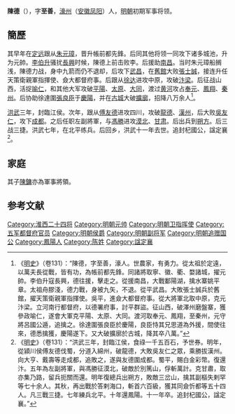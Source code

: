 {{Otheruses|陳德|other=同名或類似名的其它條目描述}}
'''陳德'''（{{bd|1330年||1378年}}），字'''至善'''，[[濠州|濠州]]（[[安徽|安徽]][[凤阳|凤阳]]）人，[[明朝|明朝]]初期军事将领。

==簡歷==
其早年在[[定远县|定远]]跟从[[朱元璋|朱元璋]]，晋升帳前都先鋒。后同其他将领一同攻下诸多城池，升为元帥。[[李伯升|李伯升]]骚扰[[长兴县|長興]]时候，陳德上前击败李。后援助[[南昌府|南昌]]。当时朱元璋船搁浅，陳德力战，身中九箭而仍不退却，后攻下[[武昌|武昌]]，在[[旧馆镇|舊館]]大败[[張士誠|張士誠]]，接连升任天策衛親軍指揮使、僉大都督府事。后跟从[[徐达|徐达]]进攻中原，攻破[[汴梁|汴梁]]。后征战山西，活捉[[喻氏兄弟|喻仁]]，和其他大军攻破[[平阳府|平陽]]、[[太原府|太原]]、[[大同市|大同]]，渡过[[黄河|黄河]]攻占[[奉元|奉元]]、[[鳳翔府|鳳翔]]、[[秦州_(古代)|秦州]]。后协助徐達圍[[張良臣|張良臣]]于[[慶陽|慶陽]]，并在[[古城|古城]]大破[[王保保|擴廓]]，招降八万余人<ref>《[[明史|明史]]》（卷131）：“陳德，字至善，濠人。世農家，有勇力。從太祖於定遠，以萬夫長從戰，皆有功，為帳前都先鋒。同諸將取寧、徽、衢、婺諸城，擢元帥。李伯升寇長興，德往援，擊走之。從援南昌，大戰鄱陽湖，擒水寨姚平章。太祖舟膠淺，德力戰，身被九矢，不退。從平武昌。大敗張士誠兵於舊館，擢天策衛親軍指揮使。吳平，進僉大都督府事。從大將軍北取中原，克元汴梁。立河南行都督府，以德署府事，討平群盜。征山西，破澤州磨盤寨，獲參政喻仁，遂會大軍克平陽、太原、大同。渡河取奉元、鳳翔，至秦州，元守將呂國公遁，追擒之。徐達圍張良臣於慶陽，良臣恃其兄思道為外援，間使往來，德悉擒獲，慶陽遂下。又大破擴廓於古城，降其卒八萬。”</ref>。

[[洪武|洪武]]三年，封臨江侯。次年，跟从[[傅友德|傅友德]]进攻四川，攻破[[龍德|龍德]]、[[汉州|漢州]]，后大败[[吳友仁|吳友仁]]，攻下[[成都府|成都]]。之后任职左副將軍，与[[馮勝|馮勝]]进攻[[喀尔喀蒙古|漠北]]、[[甘肃等处行中书省|甘肃]]。后出兵到[[朔方|朔方]]。后三战三捷。洪武七年，在北平练兵。后回乡，洪武十一年去世。追封杞國公，諡定襄<ref>《[[明史|明史]]》（卷131）：“洪武三年，封臨江侯，食祿一千五百石，予世券。明年，從潁川侯傅友德伐蜀，分道入綿州，破龍德，大敗吳友仁之眾，乘勝拔漢州。向大亨、戴壽等走成都，追敗之，遂與友德圍成都。蜀平，賜白金彩幣。復還汴。五年為左副將軍，與馮勝征漠北，破敵於別篤山，俘斬萬計。克甘肅，取亦集乃路，留兵扼關而還。明年復總兵出朔方，敗敵三岔山，擒其副樞失剌罕等七十余人。其秋，再出戰於答剌海口，斬首六百級，獲其同僉忻都等五十四人。凡三戰三捷。七年練兵北平。十年還鳳陽。十一年卒。追封杞國公，諡定襄。”</ref>。

==家庭==
其子[[陳鏞_(明初將領)|陳鏞]]亦為軍事將領。

==参考文献==
{{wikisource|明史/卷131}}
<div class="references-small">
<references></references>
</div>

[[Category:淮西二十四将|Category:淮西二十四将]]
[[Category:明朝元帅|Category:明朝元帅]]
[[Category:明朝卫指挥使|Category:明朝卫指挥使]]
[[Category:五军都督府官员|Category:五军都督府官员]]
[[Category:明朝侯爵|Category:明朝侯爵]]
[[Category:明朝副将军|Category:明朝副将军]]
[[Category:明朝追赠国公|Category:明朝追赠国公]]
[[Category:鳳陽人|Category:鳳陽人]]
[[Category:陈姓|Category:陈姓]]
[[Category:諡定襄|Category:諡定襄]]